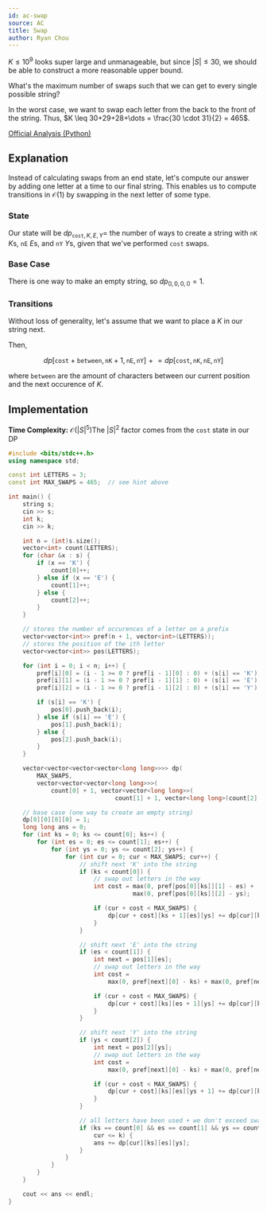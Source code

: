 ```yaml
---
id: ac-swap
source: AC
title: Swap
author: Ryan Chou
---
```


<Spoiler title="Hint 1">

$K \leq 10^9$ looks super large and unmanageable, but since $|S| \leq 30$, we should be able
to construct a more reasonable upper bound.

What's the maximum number of swaps such that we can get to every single possible string?

</Spoiler>

<Spoiler title="Answer to hint 1">

In the worst case, we want to swap each letter from the back to the front of the string.
Thus, $K \leq 30+29+28+\dots = \frac{30 \cdot 31}{2} = 465$.

</Spoiler>

<Spoiler title="Solution">

[Official Analysis (Python)](https://atcoder.jp/contests/abc227/editorial/2920)

## Explanation

Instead of calculating swaps from an end state, let's compute our answer by
adding one letter at a time to our final string. This enables us to compute
transitions in $\mathcal{O}(1)$ by swapping in the next letter of some type.

### State

Our state will be $dp_{\texttt{cost}, K, E, Y} =$
the number of ways to create a string with $\texttt{nK}$ $K$s, $\texttt{nE}$ $E$s, and
$\texttt{nY}$ $Y$s, given that we've performed $\texttt{cost}$ swaps.

### Base Case

There is one way to make an empty string, so $dp_{0,0,0,0} = 1$.

### Transitions

Without loss of generality, let's assume that we want to place a $K$ in our string next.

Then,

$$
dp[\texttt{cost} + \texttt{between}, \texttt{nK} + 1, \texttt{nE}, \texttt{nY}] \mathrel{+}= dp[\texttt{cost},\texttt{nK},\texttt{nE},\texttt{nY}]
$$

where $\texttt{between}$ are the amount of characters between our current position and the next
occurence of $K$.

## Implementation

**Time Complexity:** $\mathcal{O}(|S|^5)$<Asterisk>The $|S|^2$
factor comes from the $\texttt{cost}$ state in our DP</Asterisk>

<LanguageSection>
<CPPSection>

```cpp
#include <bits/stdc++.h>
using namespace std;

const int LETTERS = 3;
const int MAX_SWAPS = 465;  // see hint above

int main() {
	string s;
	cin >> s;
	int k;
	cin >> k;

	int n = (int)s.size();
	vector<int> count(LETTERS);
	for (char &x : s) {
		if (x == 'K') {
			count[0]++;
		} else if (x == 'E') {
			count[1]++;
		} else {
			count[2]++;
		}
	}

	// stores the number of occurences of a letter on a prefix
	vector<vector<int>> pref(n + 1, vector<int>(LETTERS));
	// stores the position of the ith letter
	vector<vector<int>> pos(LETTERS);

	for (int i = 0; i < n; i++) {
		pref[i][0] = (i - 1 >= 0 ? pref[i - 1][0] : 0) + (s[i] == 'K');
		pref[i][1] = (i - 1 >= 0 ? pref[i - 1][1] : 0) + (s[i] == 'E');
		pref[i][2] = (i - 1 >= 0 ? pref[i - 1][2] : 0) + (s[i] == 'Y');

		if (s[i] == 'K') {
			pos[0].push_back(i);
		} else if (s[i] == 'E') {
			pos[1].push_back(i);
		} else {
			pos[2].push_back(i);
		}
	}

	vector<vector<vector<vector<long long>>>> dp(
	    MAX_SWAPS,
	    vector<vector<vector<long long>>>(
	        count[0] + 1, vector<vector<long long>>(
	                          count[1] + 1, vector<long long>(count[2] + 1, 0))));

	// base case (one way to create an empty string)
	dp[0][0][0][0] = 1;
	long long ans = 0;
	for (int ks = 0; ks <= count[0]; ks++) {
		for (int es = 0; es <= count[1]; es++) {
			for (int ys = 0; ys <= count[2]; ys++) {
				for (int cur = 0; cur < MAX_SWAPS; cur++) {
					// shift next 'K' into the string
					if (ks < count[0]) {
						// swap out letters in the way
						int cost = max(0, pref[pos[0][ks]][1] - es) +
						           max(0, pref[pos[0][ks]][2] - ys);

						if (cur + cost < MAX_SWAPS) {
							dp[cur + cost][ks + 1][es][ys] += dp[cur][ks][es][ys];
						}
					}

					// shift next 'E' into the string
					if (es < count[1]) {
						int next = pos[1][es];
						// swap out letters in the way
						int cost =
						    max(0, pref[next][0] - ks) + max(0, pref[next][2] - ys);

						if (cur + cost < MAX_SWAPS) {
							dp[cur + cost][ks][es + 1][ys] += dp[cur][ks][es][ys];
						}
					}

					// shift next 'Y' into the string
					if (ys < count[2]) {
						int next = pos[2][ys];
						// swap out letters in the way
						int cost =
						    max(0, pref[next][0] - ks) + max(0, pref[next][1] - es);

						if (cur + cost < MAX_SWAPS) {
							dp[cur + cost][ks][es][ys + 1] += dp[cur][ks][es][ys];
						}
					}

					// all letters have been used + we don't exceed swaps
					if (ks == count[0] && es == count[1] && ys == count[2] &&
					    cur <= k) {
						ans += dp[cur][ks][es][ys];
					}
				}
			}
		}
	}

	cout << ans << endl;
}
```

</CPPSection>
</LanguageSection>

</Spoiler>
